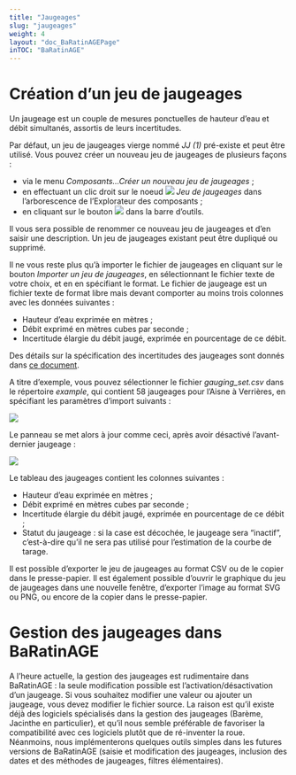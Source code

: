 ---
title: "Jaugeages"
slug: "jaugeages"
weight: 4
layout: "doc_BaRatinAGEPage"
inTOC: "BaRatinAGE"
---

# Création d'un jeu de jaugeages

Un jaugeage est un couple de mesures ponctuelles de hauteur d'eau et débit simultanés, assortis de leurs incertitudes.

Par défaut, un jeu de jaugeages vierge nommé *JJ (1)* pré-existe et peut être utilisé. Vous pouvez créer un nouveau jeu de jaugeages de plusieurs façons :

-   via le menu *Composants...Créer un nouveau jeu de jaugeages* ;
-   en effectuant un clic droit sur le noeud <img src="gaugings.svg" style="display:inline-block"> *Jeu de jaugeages* dans l'arborescence de l'Explorateur des composants ;
-   en cliquant sur le bouton <img src="gaugings_add.svg" style="display:inline-block"> dans la barre d'outils.

Il vous sera possible de renommer ce nouveau jeu de jaugeages et d'en saisir une description.  Un jeu de jaugeages existant peut être dupliqué ou supprimé.

Il ne vous reste plus qu'à importer le fichier de jaugeages en cliquant sur le bouton *Importer un jeu de jaugeages*, en sélectionnant le fichier texte de votre choix, et en en spécifiant le format. Le fichier de jaugeage est un fichier texte de format libre mais devant comporter au moins trois colonnes avec les données suivantes :

-   Hauteur d'eau exprimée en mètres ;
-   Débit exprimé en mètres cubes par seconde ;
-   Incertitude élargie du débit jaugé, exprimée en pourcentage de ce débit.

Des détails sur la spécification des incertitudes des jaugeages sont donnés dans [ce document](/fr/doc/topics/jaugeages).

A titre d'exemple, vous pouvez sélectionner le fichier *gauging_set.csv* dans le répertoire *example*, qui contient 58 jaugeages pour l'Aisne à Verrières, en spécifiant les paramètres d'import suivants :

![](Gaugings_Verrieres_Import.fr.png)

Le panneau se met alors à jour comme ceci, après avoir désactivé l'avant-dernier jaugeage :

![](Gaugings_Verrieres.fr.png)

Le tableau des jaugeages contient les colonnes suivantes :

-   Hauteur d'eau exprimée en mètres ;
-   Débit exprimé en mètres cubes par seconde ;
-   Incertitude élargie du débit jaugé, exprimée en pourcentage de ce débit ;
-   Statut du jaugeage : si la case est décochée, le jaugeage sera "inactif", c'est-à-dire qu'il ne sera pas utilisé pour l'estimation de la courbe de tarage.


Il est possible d'exporter le jeu de jaugeages au format CSV ou de le copier dans le presse-papier. Il est également possible d'ouvrir le graphique du jeu de jaugeages dans une nouvelle fenêtre, d'exporter l'image au format SVG ou PNG, ou encore de la copier dans le presse-papier.

# Gestion des jaugeages dans BaRatinAGE

A l'heure actuelle, la gestion des jaugeages est rudimentaire dans BaRatinAGE : la seule modification possible est l'activation/désactivation d'un jaugeage. Si vous souhaitez modifier une valeur ou ajouter un jaugeage, vous devez modifier le fichier source. La raison est qu'il existe déjà des logiciels spécialisés dans la gestion des jaugeages (Barème, Jacinthe en particulier), et qu'il nous semble préférable de favoriser la compatibilité avec ces logiciels plutôt que de ré-inventer la roue. Néanmoins, nous implémenterons quelques outils simples dans les futures versions de BaRatinAGE (saisie et modification des jaugeages, inclusion des dates et des méthodes de jaugeages, filtres élémentaires).